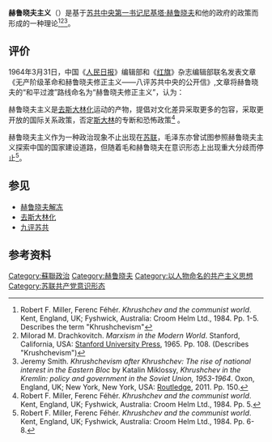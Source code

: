 {{noteTA
|G1=PP
|1=zh-hk:赫魯曉夫; zh-tw:赫魯雪夫; zh-hans:赫鲁晓夫;
}}
{{馬克思列寧主義}}
{{馬克思主義}}
{{Communism sidebar}}
{{Socialism sidebar}}
'''赫鲁晓夫主义'''（{{lang-en|Khrushchevism}}）是基于[[苏共中央主要负责人列表|苏共中央第一书记]][[尼基塔·赫鲁晓夫|尼基塔·赫鲁晓夫]]和他的政府的政策而形成的一种理论<ref>Robert F. Miller, Ferenc Féhér. ''Khrushchev and the communist world''. Kent, England, UK; Fyshwick, Australia: Croom Helm Ltd., 1984. Pp. 1-5. Describes the term "Khrushchevism"</ref><ref>Milorad M. Drachkovitch. ''Marxism in the Modern World''. Stanford, California, USA: [[Stanford_University_Press|Stanford University Press]], 1965. Pp. 108. (Describes "Krushchevism")</ref><ref>Jeremy Smith. ''Khrushchevism after Khrushchev: The rise of national interest in the Eastern Bloc'' by Katalin Miklossy, ''Khrushchev in the Kremlin: policy and government in the Soviet Union, 1953-1964''. Oxon, England, UK; New York, New York, USA: [[Routledge|Routledge]], 2011. Pp. 150.</ref>。

==评价==
1964年3月31日，中国《[[人民日报|人民日报]]》编辑部和《[[红旗_(杂志)|红旗]]》杂志编辑部联名发表文章《无产阶级革命和赫鲁晓夫修正主义——八评苏共中央的公开信》,文章将赫鲁晓夫的“和平过渡”路线命名为“赫鲁晓夫修正主义”，认为：{{quote|[[国际共产主义运动|国际共产主义运动]]历史上的一切修正主义者，他们背叛[[马克思主义|马克思主义]]，背叛[[无产阶级|无产阶级]]，都集中表现在反对[[暴力革命|暴力革命]]，反对[[无产阶级专政|无产阶级专政]]，主张从[[资本主义|资本主义]]和平过渡到[[社会主义|社会主义]]。赫鲁晓夫修正主义也正是这样。在这个问题上，赫鲁晓夫是[[伯恩施坦|伯恩施坦]]和[[考茨基|考茨基]]的门徒，也是[[白劳德|白劳德]]和[[铁托|铁托]]的门徒。<ref>{{Cite web|url=http://cpc.people.com.cn/GB/64184/64186/66673/4493688.html|author=《人民日报》编辑部、《红旗》杂志编辑部|title=无产阶级革命和赫鲁晓夫修正主义——八评苏共中央的公开信|publisher=人民日报|date=1964-03-31|accessdate=2018-03-09|work=cpc.people.com.cn|archive-date=2018-03-10|archive-url=https://web.archive.org/web/20180310010553/http://cpc.people.com.cn/GB/64184/64186/66673/4493688.html|dead-url=no}}</ref>}}

赫鲁晓夫主义是[[去斯大林化|去斯大林化]]运动的产物，提倡对文化差异采取更多的包容，采取更开放的国际关系政策，否定[[斯大林|斯大林]]的专断和恐怖政策<ref>Robert F. Miller, Ferenc Féhér. ''Khrushchev and the communist world''. Kent, England, UK; Fyshwick, Australia: Croom Helm Ltd., 1984. Pp. 5.</ref> 。

赫鲁晓夫主义作为一种政治现象不止出现在[[苏联|苏联]]，毛泽东亦曾试图参照赫鲁晓夫主义探索中国的国家建设道路，但随着毛和赫鲁晓夫在意识形态上出现重大分歧而停止<ref>Robert F. Miller, Ferenc Féhér. ''Khrushchev and the communist world''. Kent, England, UK; Fyshwick, Australia: Croom Helm Ltd., 1984. Pp. 6-8.</ref>。

==参见==
*[[赫鲁晓夫解冻|赫鲁晓夫解冻]]
*[[去斯大林化|去斯大林化]]
* [[九评苏共|九评苏共]]

==参考资料==
{{reflist}}

{{冷戰}}

[[Category:蘇聯政治|Category:蘇聯政治]]
[[Category:赫鲁晓夫|Category:赫鲁晓夫]]
[[Category:以人物命名的共产主义思想|Category:以人物命名的共产主义思想]]
[[Category:苏联共产党意识形态|Category:苏联共产党意识形态]]